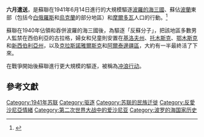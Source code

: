 {{苏联的人口转移}}
'''六月遣送'''，是蘇聯在1941年6月14日進行的大規模驅逐[[波罗的海国家|波羅的海三國]]、蘇佔[[波蘭|波蘭]]東部（包括今[[白俄羅斯|白俄羅斯]]和[[烏克蘭|烏克蘭]]的部分地區）和[[摩爾多瓦|摩爾多瓦]]人口的行動。<ref>{{cite news |url=https://www.cna.com.tw/amp/news/aopl/202106140247.aspx |title=六月遣送80週年 波羅的海3國總統發表聯合演說 |publisher=中央社 |date=2021-06-14 |accessdate=2021-06-15 |archive-date=2021-06-15 |archive-url=https://web.archive.org/web/20210615021329/https://www.cna.com.tw/amp/news/aopl/202106140247.aspx }}</ref>

蘇聯在1940年佔領和吞併波羅的海三國後，為驅逐「反蘇分子」，把該地區多數男人監禁在西伯利亞的古拉格，婦女和兒童則安置在[[基洛夫州|基洛夫州]]、[[托木斯克|托木斯克]]、[[鄂木斯克|鄂木斯克]]和[[新西伯利亞州|新西伯利亞州]]，以及[[克拉斯諾雅爾斯克|克拉斯諾雅爾斯克]]和[[阿爾泰邊疆區|阿爾泰邊疆區]]，大約有一半最終活了下來。

在戰爭開始後蘇聯進行更大規模的驅逐，被稱為[[冲浪行动|冲浪行动]]。

==參考文獻==
{{reflist}}

[[Category:1941年苏联|Category:1941年苏联]]
[[Category:驱逐|Category:驱逐]]
[[Category:苏联的民族迁徙|Category:苏联的民族迁徙]]
[[Category:反愛沙尼亞情緒|Category:反愛沙尼亞情緒]]
[[Category:第二次世界大战中的爱沙尼亚|Category:第二次世界大战中的爱沙尼亚]]
[[Category:波罗的海国家历史|Category:波罗的海国家历史]]